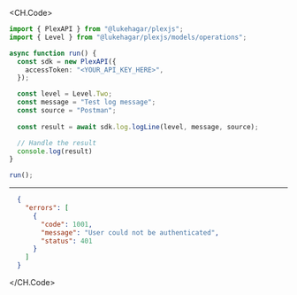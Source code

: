 
<CH.Code>
```typescript LogLine.ts
import { PlexAPI } from "@lukehagar/plexjs";
import { Level } from "@lukehagar/plexjs/models/operations";

async function run() {
  const sdk = new PlexAPI({
    accessToken: "<YOUR_API_KEY_HERE>",
  });

  const level = Level.Two;
  const message = "Test log message";
  const source = "Postman";
  
  const result = await sdk.log.logLine(level, message, source);

  // Handle the result
  console.log(result)
}

run();
```
---

```json Example Response
  {
    "errors": [
      {
        "code": 1001,
        "message": "User could not be authenticated",
        "status": 401
      }
    ]
  }
```
</CH.Code>
